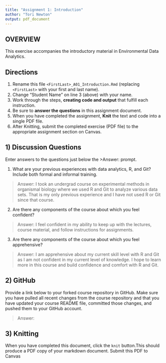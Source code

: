 ```yaml
---
title: "Assignment 1: Introduction"
author: "Tori Newton"
output: pdf_document
---
```


## OVERVIEW

This exercise accompanies the introductory material in Environmental Data Analytics. 

## Directions
1.  Rename this file `<FirstLast>_A01_Introduction.Rmd` (replacing `<FirstLast>` with your first and last name).
2.  Change "Student Name" on line 3 (above) with your name.
3.  Work through the steps, **creating code and output** that fulfill each instruction.
4.  Be sure to **answer the questions** in this assignment document.
5.  When you have completed the assignment, **Knit** the text and code into a single PDF file.
6.  After Knitting, submit the completed exercise (PDF file) to the appropriate assignment section on Canvas.


## 1) Discussion Questions
Enter answers to the questions just below the >Answer: prompt.

1. What are your previous experiences with data analytics, R, and Git? Include both formal and informal training.

> Answer: I took an undergrad course on experimental methods in organismal biology where we used R and Git to analyze various data sets. That is my only previous experience and I have not used R or Git since that course.

2. Are there any components of the course about which you feel confident?

> Answer: I feel confident in my ability to keep up with the lectures, course material, and follow instructions for assignments.

3. Are there any components of the course about which you feel apprehensive?

> Answer: I am apprehensive about my current skill level with R and Git as I am not confident in my current level of knowledge. I hope to learn more in this course and build confidence and comfort with R and Git.


## 2) GitHub

Provide a link below to your forked course repository in GitHub. Make sure you have pulled all recent changes from the course repository and that you have updated your course README file, committed those changes, and pushed them to your GitHub account. 

> Answer: 

## 3) Knitting
When you have completed this document, click the `knit` button.This should produce a PDF copy of your markdown document. Submit this PDF to Canvas 
